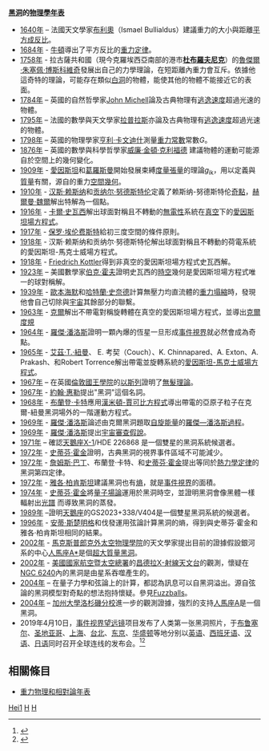 {{多個問題|
{{original research|time=2015-12-17T01:54:26+00:00}}
{{Link style|time=2015-12-11T02:12:38+00:00}}
}}
{{NoteTA|G1=物理學}}
'''[[黑洞|黑洞]]的[[物理學|物理學]][[年表列表|年表]] '''

* [[1640年|1640年]] – 法國天文學家[[:en:Ismaël_Bullialdus|布利奧]]（Ismael Bullialdus）建議重力的大小與距離[[平方反比定律|平方成反比]]。
* [[1684年|1684年]] - [[艾萨克·牛顿|牛頓]]導出了平方反比的[[牛顿万有引力定律|重力定律]]。
* [[1758年|1758年]] - 拉古薩共和國（現今克羅埃西亞南部的港市'''[[杜布羅夫尼克|杜布羅夫尼克]]'''）的[[魯傑爾·朱塞佩·博斯科維奇|魯傑爾·朱塞佩·博斯科維奇]]發展出自己的力學理論，在短距離內重力會互斥。依據他這奇特的理論，可能存在類似[[白洞|白洞]]的物體，能使其他的物體不能接近它的表面。
* [[1784年|1784年]] – 英國的自然哲學家[[:en:John_Michell|John Michell]]論及古典物理有[[逃逸速度|逃逸速度]]超過光速的物體。
* [[1795年|1795年]] – 法國的數學與天文學家[[皮埃尔-西蒙·拉普拉斯|拉普拉斯]]亦論及古典物理有[[逃逸速度|逃逸速度]]超過光速的物體。
* [[1798年|1798年]] – 英國的物理學家[[亨利·卡文迪什|亨利·卡文迪什]]測量[[萬有引力|重力常數]]常數''G''。
* [[1876年|1876年]] – 英國的數學與科學哲學家[[威廉·金頓·克利福德|威廉·金頓·克利福德]] 建議物體的運動可能源自於空間上的幾何變化。
* [[1909年|1909年]] - [[阿尔伯特·爱因斯坦|愛因斯坦]]和[[:en:Marcel_Grossmann|葛羅斯曼]]開始發展束縛[[度量张量|度量張量]]的理論''g''<sub>ik</sub>，用以定義與[[質量|質量]]有關，源自的重力[[空間|空間]][[幾何|幾何]]。
* [[1910年|1910年]] - [[汉斯·赖斯纳|汉斯·赖斯纳]]和[[贡纳尔·努德斯特伦|贡纳尔·努德斯特伦]]定義了赖斯纳-努德斯特伦[[引力奇点|奇點]]，[[:en:Hermann_Weyl|赫爾曼·魏爾]]解出特解為一個點。
* [[1916年|1916年]] - [[卡爾·史瓦西|卡爾·史瓦西]]解出球面對稱且不轉動的[[電荷|無電性]]系統在[[真空|真空]]下的[[愛因斯坦場方程式|愛因斯坦場方程式]]。
* [[1917年|1917年]] - [[保罗·埃伦费斯特|保罗·埃伦费斯特]]給初三度空間的條件原則。
* [[1918年|1918年]] - 汉斯·赖斯纳和贡纳尔·努德斯特伦解出球面對稱且不轉動的荷電系統的愛因斯坦-馬克士威場方程式。
* [[1918年|1918年]] - [[:en:Friedrich_Kottler|Friedrich Kottler]]得到非真空的愛因斯坦場方程式史瓦西解。
* [[1923年|1923年]] – 美國數學家[[伯克霍夫|伯克·霍夫]]證明史瓦西的[[時空|時空]]幾何是愛因斯坦場方程式唯一的球對稱解。
* [[1939年|1939年]] - [[罗伯特·奥本海默|歐本海默]]和[[哈特蘭·史奈德|哈特蘭·史奈德]]計算無壓力均直流體的[[重力塌縮|重力塌縮]]時，發現他會自己切除與[[宇宙|宇宙]]其餘部分的聯繫。
* [[1963年|1963年]] - [[羅伊·克爾|克爾]]解出不帶電對稱旋轉體在真空的愛因斯坦場方程式，並導出[[克爾度規|克爾度規]]
* [[1964年|1964年]] - [[羅傑·潘洛斯|羅傑·潘洛斯]]證明一顆內爆的恆星一旦形成[[事件視界|事件視界]]就必然會成為奇點。
* [[1965年|1965年]] - [[艾茲·T.·紐曼|艾茲·T.·紐曼]]、 E. 考契（Couch）、K. Chinnapared、A. Exton、A. Prakash、和Robert Torrence解出帶電並旋轉系統的[[爱因斯坦场方程|愛因斯坦-馬克士威場方程式]]。
* [[1967年|1967年]] – 在英國[[倫敦國王學院|倫敦國王學院]]的[[:en:Werner_Israel|以斯列]]證明了[[无毛定理|無髮理論]]。
* [[1967年|1967年]] - [[約翰·惠勒|約翰·惠勒]]提出"黑洞"這個名詞。
* [[1968年|1968年]] - [[:en:Brandon_Carter|布蘭登·卡特]]應用[[哈密頓-雅可比方程式|漢米頓-賈可比方程式]]導出帶電的亞原子粒子在克爾-紐曼黑洞場外的一階運動方程式。
* [[1969年|1969年]] - [[羅傑·潘洛斯|羅傑·潘洛斯]]論述由克爾黑洞題取[[自旋|自旋]][[能量|能量]]的[[羅傑·潘洛斯|羅傑—潘洛斯過程]]。
* [[1969年|1969年]] - [[羅傑·潘洛斯|羅傑·潘洛斯]]提出[[宇宙审查假说|宇宙審查假說]]。
* [[1971年|1971年]] – 確認[[天鵝座X-1|天鵝座X-1]]/HDE 226868 是一個雙星的黑洞系統候選者。
* [[1972年|1972年]] - [[史蒂芬·霍金|史蒂芬·霍金]]證明，古典黑洞的視界事件區域不可能減少。
* [[1972年|1972年]] - [[詹姆斯·巴丁|詹姆斯·巴丁]]、布蘭登·卡特、和[[史蒂芬·霍金|史蒂芬·霍金]]提出等同於[[熱力學定律|熱力學定律]]的黑洞第四定律。
* [[1972年|1972年]] - [[雅各布·貝肯斯坦|雅各·柏肯斯坦]]建議黑洞也有[[熵|熵]]，就是[[事件視界|事件視界]]的面積。
* [[1974年|1974年]] - [[史蒂芬·霍金|史蒂芬·霍金]]將[[量子場論|量子場論]]運用於黑洞時空，並證明黑洞會像黑體一樣輻射出[[電磁波頻譜|光譜]] 而導致黑洞的蒸發。
* [[1989年|1989年]] –證明[[天鹅座|天鵝座]]的GS2023+338/V404是一個雙星黑洞系統的候選者。
* [[1996年|1996年]] - [[:en:Cumrun_Vafa|安蒂·斯楚明格]]和伐發運用弦論計算黑洞的熵，得到與史蒂芬·霍金和雅各·柏肯斯坦相同的結果。
* [[2002年|2002年]] - [[马克斯普朗克学会|馬克斯普郎克外太空物理學院]]的天文學家提出目前的證據假設銀河系的中心[[人馬座A*|人馬座A*]]是個[[超大質量黑洞|超大質量黑洞]]。
* [[2002年|2002年]] - [[美國國家航空暨太空總署|美國國家航空暨太空總署]]的[[昌德拉X射線天文台|昌德拉X-射線天文台]]的觀測，懷疑在[[NGC_6240|NGC 6240]]內的黑洞是由星系吞噬產生的。
* [[2004年|2004年]] – 在量子力學和弦論上的計算，都認為訊息可以自黑洞溢出。源自弦論的黑洞模型對奇點的想法抱持懷疑。參見[[:en:Fuzzballs|Fuzzballs]]。
* [[2004年|2004年]] – [[加州大學洛杉磯分校|加州大學洛杉磯分校]]進一步的觀測證據，強烈的支持[[人馬座A|人馬座A]]是一個黑洞。
* 2019年4月10日，[[事件视界望远镜|事件视界望远镜]]项目发布了人类第一张黑洞照片，于[[布鲁塞尔|布鲁塞尔]]、[[圣地亚哥_(智利)|圣地亚哥]]、[[上海|上海]]、[[臺北市|台北]]、[[东京|东京]]、[[華盛頓哥倫比亞特區|华盛顿]]等地分别以[[英语|英语]]、[[西班牙语|西班牙语]]、[[汉语|汉语]]、[[日语|日语]]同时召开全球连线的发布会。<ref>{{Cite web|title=Event Horizon Telescope|url=https://eventhorizontelescope.org/home|work=eventhorizontelescope.org|accessdate=2019-04-10|language=en|archive-date=2019-04-10|archive-url=https://web.archive.org/web/20190410043445/https://eventhorizontelescope.org/home|dead-url=no}}</ref><ref>{{cite news|url=http://www.sohu.com/a/307038185_260616|title=黑洞照片将在全球六地同步发布，来看上海名列其中的原因|publisher=搜狐|date=2019-04-10|author=澎湃新闻|accessdate=2019-04-11|archive-date=2019-04-11|archive-url=https://web.archive.org/web/20190411024619/http://www.sohu.com/a/307038185_260616|dead-url=no}}</ref>
== 相關條目 ==
* [[重力物理和相對論年表|重力物理和相對論年表]]

{{黑洞}}

[[Category:天体物理学|Hei1]]
[[Category:黑洞|H]]
[[Category:天文學年表|H]]